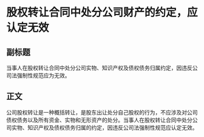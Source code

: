 # 股权转让合同中处分公司财产的约定，应认定无效
## 副标题
当事人在股权转让合同中处分公司实物、知识产权及债权债务归属约定，因违反公司法强制性规范应为无效。
## 正文
公司股权转让是一种概括转让，是股东出让处分自己股权的行为，不应涉及对公司债权债务以及所有资金、实物和无形资产的处分。当事人在股权转让合同中处分公司实物、知识产权及债权债务归属的约定，因违反公司法强制性规范应认定无效。